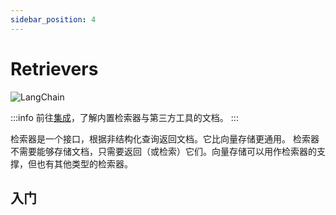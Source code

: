 ```yaml
---
sidebar_position: 4
---
```

# Retrievers

![LangChain](https://pica.zhimg.com/50/v2-56e8bbb52aa271012541c1fe1ceb11a2_r.gif 'LangChain中文网')


:::info
前往[集成](/docs/integrations/retrievers/)，了解内置检索器与第三方工具的文档。
:::

检索器是一个接口，根据非结构化查询返回文档。它比向量存储更通用。
检索器不需要能够存储文档，只需要返回（或检索）它们。向量存储可以用作检索器的支撑，但也有其他类型的检索器。

## 入门


<GetStarted/>

